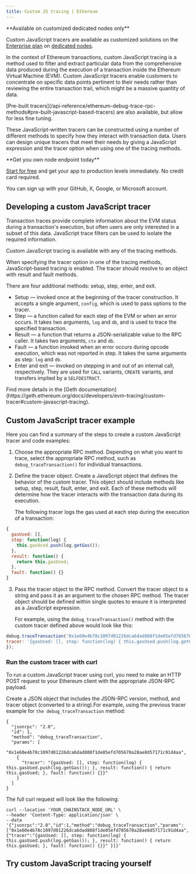 ---
title: Custom JS tracing | Ethereum
---

<Note>
**Available on customized dedicated nodes only**

Custom JavaScript tracers are available as customized solutions on the [Enterprise plan](https://chainstack.com/pricing/) on [dedicated nodes](/docs/dedicated-node).
</Note>


In the context of Ethereum transactions, custom JavaScript tracing is a method used to filter and extract particular data from the comprehensive data produced during the execution of a transaction inside the Ethereum Virtual Machine (EVM). Custom JavaScript tracers enable customers to concentrate on specific data points pertinent to their needs rather than reviewing the entire transaction trail, which might be a massive quantity of data.

<Note>
[Pre-built tracers](/api-reference/ethereum-debug-trace-rpc-methods#pre-built-javascript-based-tracers) are also available, but allow for less fine tuning.
</Note>


These JavaScript-written tracers can be constructed using a number of different methods to specify how they interact with transaction data. Users can design unique tracers that meet their needs by giving a JavaScript expression and the tracer option when using one of the tracing methods.

<Check>
**Get you own node endpoint today**

[Start for free](https://console.chainstack.com/) and get your app to production levels immediately. No credit card required.

You can sign up with your GitHub, X, Google, or Microsoft account.
</Check>


## Developing a custom JavaScript tracer

Transaction traces provide complete information about the EVM status during a transaction's execution, but often users are only interested in a subset of this data. JavaScript trace filters can be used to isolate the required information.

<Note>
Custom JavaScript tracing is available with any of the tracing methods.
</Note>


When specifying the tracer option in one of the tracing methods, JavaScript-based tracing is enabled. The tracer should resolve to an object with result and fault methods.

There are four additional methods: setup, step, enter, and exit.

* Setup — invoked once at the beginning of the tracer construction. It accepts a single argument, `config`, which is used to pass options to the tracer.
* Step — a function called for each step of the EVM or when an error occurs. It takes two arguments, `log` and `db`, and is used to trace the specified transaction.
* Result — a function that returns a JSON-serializable value to the RPC caller. It takes two arguments, `ctx` and `db`.
* Fault — a function invoked when an error occurs during opcode execution, which was not reported in step. It takes the same arguments as step: `log` and `db`.
* Enter and exit — invoked on stepping in and out of an internal call, respectively. They are used for `CALL` variants, `CREATE` variants, and transfers implied by a `SELFDESTRUCT`.

<Note>
Find more details in the [Geth documentation](https://geth.ethereum.org/docs/developers/evm-tracing/custom-tracer#custom-javascript-tracing).
</Note>


## Custom JavaScript tracer example

Here you can find a summary of the steps to create a custom JavaScript tracer and code examples:

1. Choose the appropriate RPC method. Depending on what you want to trace, select the appropriate RPC method, such as `debug_traceTransaction()` for individual transactions.
2. Define the tracer object. Create a JavaScript object that defines the behavior of the custom tracer. This object should include methods like setup, step, result, fault, enter, and exit. Each of these methods will determine how the tracer interacts with the transaction data during its execution.

   The following tracer logs the gas used at each step during the execution of a transaction:

```javascript tracer
{
  gasUsed: [],
  step: function(log) {
    this.gasUsed.push(log.getGas());
  },
  result: function() {
    return this.gasUsed;
  },  
  fault: function() {}
}
```

3. Pass the tracer object to the RPC method. Convert the tracer object to a string and pass it as an argument to the chosen RPC method. The tracer object should be defined within single quotes to ensure it is interpreted as a JavaScript expression.

   For example, using the `debug_traceTransaction()` method with the custom tracer defined above would look like this:

```javascript debug_traceTransaction
debug.traceTransaction('0x1e60e4b78c1097d01226dca6dad808f1de05efd705670a28ae8d57171c91d4aa', {
tracer: '{gasUsed: [], step: function(log) { this.gasUsed.push(log.getGas()); }, result: function() { return this.gasUsed; }, fault: function() {}}'
});
```


### Run the custom tracer with curl

To run a custom JavaScript tracer using curl, you need to make an HTTP POST request to your Ethereum client with the appropriate JSON-RPC payload.

Create a JSON object that includes the JSON-RPC version, method, and tracer object (converted to a string).For example, using the previous tracer example for `the debug_traceTransaction` method:

```shell JSON object
{
  "jsonrpc": "2.0",
  "id": 1,
  "method": "debug_traceTransaction",
  "params": [
    "0x1e60e4b78c1097d01226dca6dad808f1de05efd705670a28ae8d57171c91d4aa",
    {
      "tracer": "{gasUsed: [], step: function(log) { this.gasUsed.push(log.getGas()); }, result: function() { return this.gasUsed; }, fault: function() {}}"
    }
  ]
}
```


The full curl request will look like the following:

```shell Custom tracer request
curl --location 'YOUR_CHAINSTACK_NODE_URL' \
--header 'Content-Type: application/json' \
--data '{"jsonrpc":"2.0","id":1,"method":"debug_traceTransaction","params":["0x1e60e4b78c1097d01226dca6dad808f1de05efd705670a28ae8d57171c91d4aa",{"tracer":"{gasUsed: [], step: function(log) { this.gasUsed.push(log.getGas()); }, result: function() { return this.gasUsed; }, fault: function() {}}" }]}'
```


## Try custom JavaScript tracing yourself